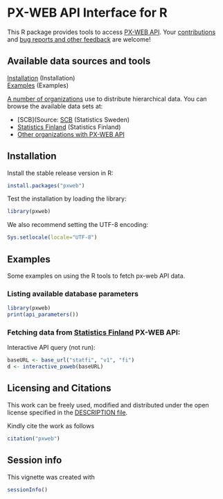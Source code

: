 <!--
%\VignetteEngine{knitr::knitr}
%\VignetteIndexEntry{pxweb}
-->

PX-WEB API Interface for R
===========

This R package provides tools to access [PX-WEB
API](http://www.scb.se/Grupp/OmSCB/API/API-description.pdf). Your
[contributions](http://ropengov.github.com/contact.html) and [bug
reports and other feedback](https://github.com/ropengov/pxweb) are
welcome!


## Available data sources and tools

[Installation](#installation) (Installation)  
[Examples](#examples) (Examples)  

[A number of organizations](http://www.scb.se/sv_/PC-Axis/Programs/PX-Web/PX-Web-examples/) use to distribute hierarchical data. You can browse the available data sets at:

* [SCB](Source: [SCB](http://www.statistikdatabasen.scb.se/pxweb/en/ssd/) (Statistics Sweden)
* [Statistics Finland](http://tilastokeskus.fi/til/aihealuejako.html) (Statistics Finland)
* [Other organizations with PX-WEB API](http://www.scb.se/sv_/PC-Axis/Programs/PX-Web/PX-Web-examples/)

## <a name="installation"></a>Installation

Install the stable release version in R:

```r
install.packages("pxweb")
```

Test the installation by loading the library:

```r
library(pxweb)
```

We also recommend setting the UTF-8 encoding:

```r
Sys.setlocale(locale="UTF-8") 
```

## <a name="examples"></a>Examples

Some examples on using the R tools to fetch px-web API data.

### Listing available database parameters

```r
library(pxweb)
print(api_parameters())
```

### Fetching data from [Statistics Finland](http://www.stat.fi/org/avoindata/api.html) PX-WEB API:

Interactive API query (not run):

```r
baseURL <- base_url("statfi", "v1", "fi")
d <- interactive_pxweb(baseURL)
```


## Licensing and Citations

This work can be freely used, modified and distributed under the open license specified in the [DESCRIPTION file](https://github.com/rOpenGov/pxweb/blob/master/DESCRIPTION).

Kindly cite the work as follows

```r
citation("pxweb")
```

## Session info

This vignette was created with

```r
sessionInfo()
```




